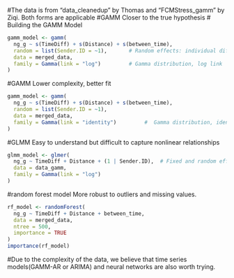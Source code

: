 #The data is from “data_cleanedup” by Thomas and “FCMStress_gamm” by Ziqi. Both forms are applicable
#GAMM   Closer to the true hypothesis
# Building the GAMM Model

```r
gamm_model <- gamm(
  ng_g ~ s(TimeDiff) + s(Distance) + s(between_time),
  random = list(Sender.ID = ~1),       # Random effects: individual differences
  data = merged_data,
  family = Gamma(link = "log")         # Gamma distribution, log link
)
```


#GAMM  Lower complexity, better fit
```r
gamm_model <- gamm(
  ng_g ~ s(TimeDiff) + s(Distance) + s(between_time),
  random = list(Sender.ID = ~1),      
  data = merged_data,
  family = Gamma(link = "identity")         #  Gamma distribution, identity link
)
```


#GLMM Easy to understand but difficult to capture nonlinear relationships
```r
glmm_model <- glmer(
  ng_g ~ TimeDiff + Distance + (1 | Sender.ID),  # Fixed and random effects
  data = data_gamm,
  family = Gamma(link = "log")                
)
```


#random forest model  More robust to outliers and missing values.
```r
rf_model <- randomForest(
  ng_g ~ TimeDiff + Distance + between_time,
  data = merged_data,
  ntree = 500,
  importance = TRUE
)
importance(rf_model)
```


#Due to the complexity of the data, we believe that time series models(GAMM-AR or ARIMA) and neural networks are also worth trying.

